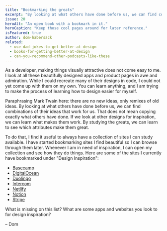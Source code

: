 ```yaml
---
title: "Bookmarking the greats"
excerpt: "By looking at what others have done before us, we can find combinations of their ideas that work for us."
issue: 20
heroAlt: "An open book with a bookmark in it."
heroCaption: "Keep those cool pages around for later reference."
isFeatured: true
author: dom-habersack
related:
  - use-dad-jokes-to-get-better-at-design
  - books-for-getting-better-at-design
  - can-you-recommend-other-podcasts-like-these
---
```

As a developer, making things visually attractive does not come easy to me. I look at all these beautifully designed apps and product pages in awe and admiration. While I could recreate many of their designs in code, I could not yet come up with them on my own. You can learn anything, and I am trying to make the process of learning how to design easier for myself.

Paraphrasing Mark Twain here: there are no new ideas, only remixes of old ideas. By looking at what others have done before us, we can find combinations of their ideas that work for us. That does not mean copying exactly what others have done. If we look at other designs for inspiration, we can learn what makes them work. By studying the greats, we can learn to see which attributes make them great.

To do that, I find it useful to always have a collection of sites I can study available. I have started bookmarking sites I find beautiful so I can browse through them later. Whenever I am in need of inspiration, I can open my collection and see how they do things. Here are some of the sites I currently have bookmarked under "Design Inspiration":

- [Basecamp](https://basecamp.com)
- [DigitalOcean](https://www.digitalocean.com)
- [Duolingo](https://www.duolingo.com)
- [Intercom](https://www.intercom.com)
- [Netlify](https://www.netlify.com)
- [Notion](https://www.notion.so)
- [Stripe](https://stripe.com)

What is missing on this list? What are some apps and websites you look to for design inspiration?

– Dom
